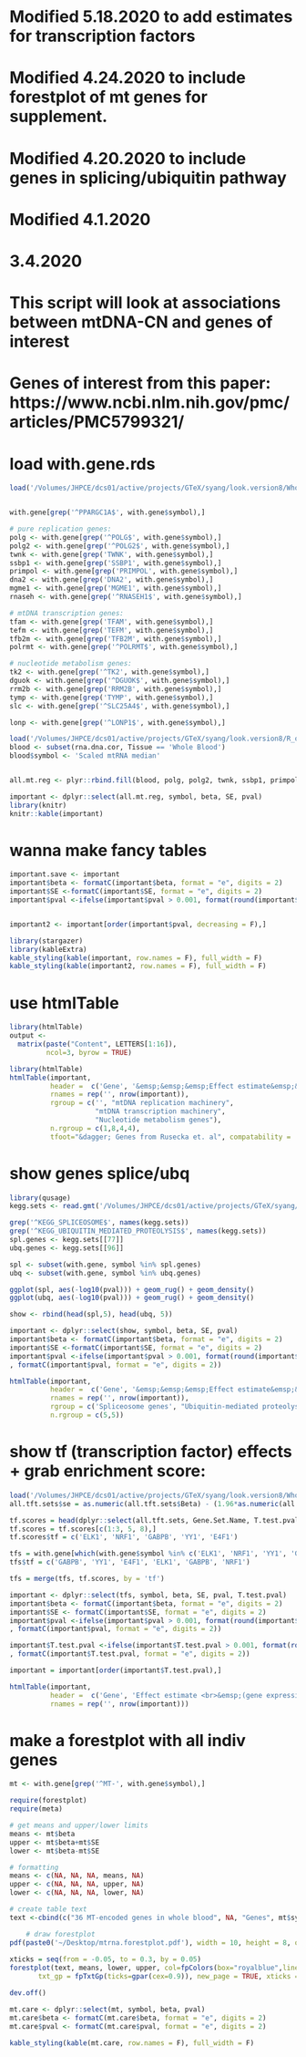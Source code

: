 # Modified 5.18.2020 to add estimates for transcription factors
# Modified 4.24.2020 to include forestplot of mt genes for supplement.
# Modified 4.20.2020 to include genes in splicing/ubiquitin pathway
# Modified 4.1.2020
# 3.4.2020

# This script will look at associations between mtDNA-CN and genes of interest
# Genes of interest from this paper: https://www.ncbi.nlm.nih.gov/pmc/articles/PMC5799321/

# load with.gene.rds
```r
load('/Volumes/JHPCE/dcs01/active/projects/GTeX/syang/look.version8/Whole Blood/with.gene.rds')


with.gene[grep('^PPARGC1A$', with.gene$symbol),]

# pure replication genes:
polg <- with.gene[grep('^POLG$', with.gene$symbol),]
polg2 <- with.gene[grep('^POLG2$', with.gene$symbol),]
twnk <- with.gene[grep('TWNK', with.gene$symbol),]
ssbp1 <- with.gene[grep('SSBP1', with.gene$symbol),]
primpol <- with.gene[grep('PRIMPOL', with.gene$symbol),]
dna2 <- with.gene[grep('DNA2', with.gene$symbol),]
mgme1 <- with.gene[grep('MGME1', with.gene$symbol),]
rnaseh <- with.gene[grep('^RNASEH1$', with.gene$symbol),]

# mtDNA transcription genes:
tfam <- with.gene[grep('TFAM', with.gene$symbol),]
tefm <- with.gene[grep('TEFM', with.gene$symbol),]
tfb2m <- with.gene[grep('TFB2M', with.gene$symbol),]
polrmt <- with.gene[grep('^POLRMT$', with.gene$symbol),]

# nucleotide metabolism genes:
tk2 <- with.gene[grep('^TK2', with.gene$symbol),]
dguok <- with.gene[grep('^DGUOK$', with.gene$symbol),]
rrm2b <- with.gene[grep('RRM2B', with.gene$symbol),]
tymp <- with.gene[grep('TYMP', with.gene$symbol),]
slc <- with.gene[grep('^SLC25A4$', with.gene$symbol),]

lonp <- with.gene[grep('^LONP1$', with.gene$symbol),]

load('/Volumes/JHPCE/dcs01/active/projects/GTeX/syang/look.version8/R_objects/rna.dna.cor.SCALED.rds')
blood <- subset(rna.dna.cor, Tissue == 'Whole Blood')
blood$symbol <- 'Scaled mtRNA median'


all.mt.reg <- plyr::rbind.fill(blood, polg, polg2, twnk, ssbp1, primpol, dna2, mgme1, rnaseh, tfam, tefm, tfb2m, polrmt, tk2, dguok, rrm2b, tymp, slc)

important <- dplyr::select(all.mt.reg, symbol, beta, SE, pval)
library(knitr)
knitr::kable(important)
```

# wanna make fancy tables
```r
important.save <- important
important$beta <- formatC(important$beta, format = "e", digits = 2)
important$SE <-formatC(important$SE, format = "e", digits = 2)
important$pval <-ifelse(important$pval > 0.001, format(round(important$pval, 3), nsmall = 3), formatC(important$pval, format = "e", digits = 2))


important2 <- important[order(important$pval, decreasing = F),]

library(stargazer)
library(kableExtra)
kable_styling(kable(important, row.names = F), full_width = F)
kable_styling(kable(important2, row.names = F), full_width = F)
```

# use htmlTable
```r
library(htmlTable)
output <- 
  matrix(paste("Content", LETTERS[1:16]), 
         ncol=3, byrow = TRUE)

library(htmlTable)
htmlTable(important,
          header =  c('Gene', '&emsp;&emsp;&emsp;Effect estimate&emsp;&emsp;&emsp;', 'Standard error', '&emsp;P-value&emsp;'),
          rnames = rep('', nrow(important)),
          rgroup = c('', "mtDNA replication machinery",
                     "mtDNA transcription machinery",
                     "Nucleotide metabolism genes"),
          n.rgroup = c(1,8,4,4),
          tfoot="&dagger; Genes from Rusecka et. al", compatability = 'htmlTableCompat')

```

# show genes splice/ubq
```r
library(qusage)
kegg.sets <- read.gmt('/Volumes/JHPCE/dcs01/active/projects/GTeX/syang/look.version8/GO_enrich/MsigDB/c2.cp.kegg.v7.0.symbols.gmt')

grep('^KEGG_SPLICEOSOME$', names(kegg.sets))
grep('^KEGG_UBIQUITIN_MEDIATED_PROTEOLYSIS$', names(kegg.sets))
spl.genes <- kegg.sets[[77]]
ubq.genes <- kegg.sets[[96]]

spl <- subset(with.gene, symbol %in% spl.genes)
ubq <- subset(with.gene, symbol %in% ubq.genes)

ggplot(spl, aes(-log10(pval))) + geom_rug() + geom_density()
ggplot(ubq, aes(-log10(pval))) + geom_rug() + geom_density()

show <- rbind(head(spl,5), head(ubq, 5))

important <- dplyr::select(show, symbol, beta, SE, pval)
important$beta <- formatC(important$beta, format = "e", digits = 2)
important$SE <-formatC(important$SE, format = "e", digits = 2)
important$pval <-ifelse(important$pval > 0.001, format(round(important$pval, 3), nsmall = 3)
, formatC(important$pval, format = "e", digits = 2))

htmlTable(important,
          header =  c('Gene', '&emsp;&emsp;&emsp;Effect estimate&emsp;&emsp;&emsp;', 'Standard error', '&emsp;P-value&emsp;'),
          rnames = rep('', nrow(important)),
          rgroup = c('Spliceosome genes', "Ubiquitin-mediated proteolysis genes"),
          n.rgroup = c(5,5))
```

# show tf (transcription factor) effects + grab enrichment score:
```r
load('/Volumes/JHPCE/dcs01/active/projects/GTeX/syang/look.version8/Whole Blood/all.tft.rds')
all.tft.sets$se = as.numeric(all.tft.sets$Beta) - (1.96*as.numeric(all.tft.sets$Confint.Upper))

tf.scores = head(dplyr::select(all.tft.sets, Gene.Set.Name, T.test.pval, Beta, se), 15)
tf.scores = tf.scores[c(1:3, 5, 8),]
tf.scores$tf = c('ELK1', 'NRF1', 'GABPB', 'YY1', 'E4F1')

tfs = with.gene[which(with.gene$symbol %in% c('ELK1', 'NRF1', 'YY1', 'GABPB1', 'GABPB2', 'E4F1')),]
tfs$tf = c('GABPB', 'YY1', 'E4F1', 'ELK1', 'GABPB', 'NRF1')

tfs = merge(tfs, tf.scores, by = 'tf')

important <- dplyr::select(tfs, symbol, beta, SE, pval, T.test.pval)
important$beta <- formatC(important$beta, format = "e", digits = 2)
important$SE <- formatC(important$SE, format = "e", digits = 2)
important$pval <-ifelse(important$pval > 0.001, format(round(important$pval, 3), nsmall = 3)
, formatC(important$pval, format = "e", digits = 2))

important$T.test.pval <-ifelse(important$T.test.pval > 0.001, format(round(important$T.test.pval, 3), nsmall = 3)
, formatC(important$T.test.pval, format = "e", digits = 2))

important = important[order(important$T.test.pval),]

htmlTable(important,
          header =  c('Gene', 'Effect estimate <br>&emsp;(gene expression)&emsp;', 'Standard error <br>&emsp;(gene expression)&emsp;',  'P-value <br>&emsp;(gene expression)&emsp;', "P-value <br>&emsp;(enriched target sequences)&emsp;"),
          rnames = rep('', nrow(important)))
```



# make a forestplot with all indiv genes
```r
mt <- with.gene[grep('^MT-', with.gene$symbol),]

require(forestplot)
require(meta)

# get means and upper/lower limits
means <- mt$beta
upper <- mt$beta+mt$SE
lower <- mt$beta-mt$SE

# formatting
means <- c(NA, NA, NA, means, NA)
upper <- c(NA, NA, NA, upper, NA)
lower <- c(NA, NA, NA, lower, NA)

# create table text
text <-cbind(c("36 MT-encoded genes in whole blood", NA, "Genes", mt$symbol, NA), c(NA, NA,"Effect estimate", formatC(mt$beta, format = "e", digits = 2), NA))

	# draw forestplot
pdf(paste0('~/Desktop/mtrna.forestplot.pdf'), width = 10, height = 8, onefile = F)
	
xticks = seq(from = -0.05, to = 0.3, by = 0.05)
forestplot(text, means, lower, upper, col=fpColors(box="royalblue",line="darkblue", summary="royalblue"), is.summary=c(TRUE, FALSE, TRUE, rep(FALSE, nrow(mt)+1), TRUE),
       txt_gp = fpTxtGp(ticks=gpar(cex=0.9)), new_page = TRUE, xticks = xticks)

dev.off()

mt.care <- dplyr::select(mt, symbol, beta, pval)
mt.care$beta <- formatC(mt.care$beta, format = "e", digits = 2)
mt.care$pval <- formatC(mt.care$pval, format = "e", digits = 2)

kable_styling(kable(mt.care, row.names = F), full_width = F)
```
